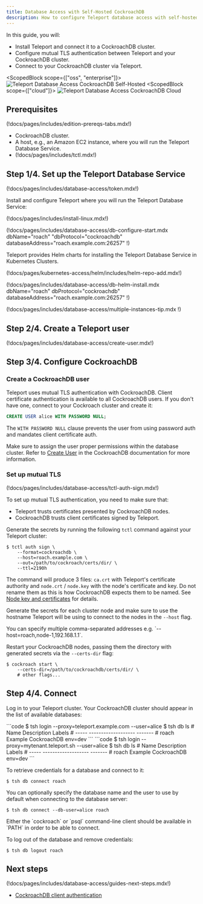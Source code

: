 ```yaml
---
title: Database Access with Self-Hosted CockroachDB
description: How to configure Teleport database access with self-hosted CockroachDB.
---
```


In this guide, you will:

- Install Teleport and connect it to a CockroachDB cluster.
- Configure mutual TLS authentication between Teleport and your CockroachDB cluster.
- Connect to your CockroachDB cluster via Teleport.

<ScopedBlock scope={["oss", "enterprise"]}>
![Teleport Database Access CockroachDB Self-Hosted](../../../img/database-access/guides/cockroachdb_selfhosted.png)
</ScopedBlock>
<ScopedBlock scope={["cloud"]}>
![Teleport Database Access CockroachDB Cloud](../../../img/database-access/guides/cockroachdb_cloud.png)
</ScopedBlock>

## Prerequisites

(!docs/pages/includes/edition-prereqs-tabs.mdx!)

- CockroachDB cluster.
- A host, e.g., an Amazon EC2 instance, where you will run the Teleport Database
  Service.
- (!docs/pages/includes/tctl.mdx!)

## Step 1/4. Set up the Teleport Database Service

(!docs/pages/includes/database-access/token.mdx!)

Install and configure Teleport where you will run the Teleport Database Service:

<Tabs>
<TabItem label="Linux Server">

(!docs/pages/includes/install-linux.mdx!)

(!docs/pages/includes/database-access/db-configure-start.mdx dbName="roach" "dbProtocol="cockroachdb"  databaseAddress="roach.example.com:26257" !)

</TabItem>
<TabItem label="Kubernetes Cluster">
  Teleport provides Helm charts for installing the Teleport Database Service in Kubernetes Clusters.

  (!docs/pages/kubernetes-access/helm/includes/helm-repo-add.mdx!)

  (!docs/pages/includes/database-access/db-helm-install.mdx dbName="roach" dbProtocol="cockroachdb" databaseAddress="roach.example.com:26257" !)
</TabItem>
</Tabs>

(!docs/pages/includes/database-access/multiple-instances-tip.mdx !)

## Step 2/4. Create a Teleport user

(!docs/pages/includes/database-access/create-user.mdx!)

## Step 3/4. Configure CockroachDB

### Create a CockroachDB user

Teleport uses mutual TLS authentication with CockroachDB. Client certificate authentication is available to all CockroachDB users. If you
don't have one, connect to your Cockroach cluster and create it:

```sql
CREATE USER alice WITH PASSWORD NULL;
```

The `WITH PASSWORD NULL` clause prevents the user from using password auth and
mandates client certificate auth.

Make sure to assign the user proper permissions within the database cluster.
Refer to [Create User](https://www.cockroachlabs.com/docs/stable/create-user.html)
in the CockroachDB documentation for more information.

### Set up mutual TLS

(!docs/pages/includes/database-access/tctl-auth-sign.mdx!)

To set up mutual TLS authentication, you need to make sure that:

- Teleport trusts certificates presented by CockroachDB nodes.
- CockroachDB trusts client certificates signed by Teleport.

Generate the secrets by running the following `tctl` command against your
Teleport cluster:

```code
$ tctl auth sign \
    --format=cockroachdb \
    --host=roach.example.com \
    --out=/path/to/cockroach/certs/dir/ \
    --ttl=2190h
```

The command will produce 3 files: `ca.crt` with Teleport's certificate authority
and `node.crt` / `node.key` with the node's certificate and key. Do not rename
them as this is how CockroachDB expects them to be named. See [Node key and certificates](https://www.cockroachlabs.com/docs/v21.1/create-security-certificates-custom-ca#node-key-and-certificates)
for details.

Generate the secrets for each cluster node and make sure to use the hostname
Teleport will be using to connect to the nodes in the `--host` flag.

<Admonition type="tip">
  You can specify multiple comma-separated addresses e.g. `--host=roach,node-1,192.168.1.1`.
</Admonition>

Restart your CockroachDB nodes, passing them the directory with generated secrets
via the `--certs-dir` flag:

```code
$ cockroach start \
    --certs-dir=/path/to/cockroachdb/certs/dir/ \
    # other flags...
```

## Step 4/4. Connect

Log in to your Teleport cluster. Your CockroachDB cluster should appear in the
list of available databases:

<Tabs>
<TabItem scope={["enterprise", "oss"]} label="Self-Hosted">
```code
$ tsh login --proxy=teleport.example.com --user=alice
$ tsh db ls
# Name  Description         Labels
# ----- ------------------- -------
# roach Example CockroachDB env=dev
```
</TabItem>
<TabItem scope={["cloud"]} label="Cloud">
```code
$ tsh login --proxy=mytenant.teleport.sh --user=alice
$ tsh db ls
# Name  Description         Labels
# ----- ------------------- -------
# roach Example CockroachDB env=dev
```
</TabItem>
</Tabs>

To retrieve credentials for a database and connect to it:

```code
$ tsh db connect roach
```

You can optionally specify the database name and the user to use by default
when connecting to the database server:

```code
$ tsh db connect --db-user=alice roach
```

<Admonition type="note">
  Either the `cockroach` or `psql` command-line client should be available in `PATH`
  in order to be able to connect.
</Admonition>

To log out of the database and remove credentials:

```code
$ tsh db logout roach
```

## Next steps

(!docs/pages/includes/database-access/guides-next-steps.mdx!)
- [CockroachDB client authentication](https://www.cockroachlabs.com/docs/stable/authentication.html#client-authentication)
